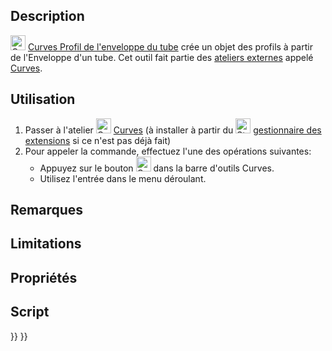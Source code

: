 <languages/>

{{Docnav/fr
|[[Curves_ProfileSupport/fr|Plan de support]]
|[[Curves_Pipeshell/fr|Enveloppe de tube]]
|[[Curves_Workbench/fr|Atelier Curves]]
|IconL=Curves_ProfileSupport.svg
|IconR=Curves_Pipeshell.svg
|IconC=Curves_workbench_icon.svg
}}

{{GuiCommand/fr
|Name=Curves PipeshellProfile
|Name/fr=Curves Profil de l'enveloppe d'un tube
|MenuLocation=Surfaces → Pipeshell profile
|Workbenches=[[Curves_Workbench/fr|Curves]]
|SeeAlso=[[Curves_Pipeshell/fr|Curves Enveloppe de tube]]
}}

==Description==

[[Image:Curves_PipeshellProfile.svg|24px]] [[Curves_PipeshellProfile/fr|Curves Profil de l'enveloppe du tube]] crée un objet des profils à partir de l'Enveloppe d'un tube. Cet outil fait partie des [[External_workbenches/fr|ateliers externes]] appelé [[Curves_Workbench/fr|Curves]].

<span id="Usage"></span>
==Utilisation==

# Passer à l'atelier [[Image:Curves_workbench_icon.svg|24px]] [[Curves_Workbench/fr|Curves]] (à installer à partir du [[Image:Std_AddonMgr.svg|24px]] [[Std_AddonMgr/fr|gestionnaire des extensions]] si ce n'est pas déjà fait)
# Pour appeler la commande, effectuez l'une des opérations suivantes:
#* Appuyez sur le bouton [[Image:Curves_PipeshellProfile.svg|24px]] dans la barre d'outils Curves.
#* Utilisez l'entrée {{MenuCommand|Surfaces → Pipeshell profile}} dans le menu déroulant.


<span id="Notes"></span>
==Remarques==


==Limitations==


<span id="Properties"></span>
==Propriétés==


<span id="Scripting"></span>
==Script==


{{Docnav/fr
|[[Curves_ProfileSupport/fr|Plan de support]]
|[[Curves_Pipeshell/fr|Enveloppe de tube]]
|[[Curves_Workbench/fr|Atelier Curves]]
|IconL=Curves_ProfileSupport.svg
|IconR=Curves_Pipeshell.svg
|IconC=Curves_workbench_icon.svg
}}

{{Curves Tools navi{{#translation:}}}}
{{Userdocnavi{{#translation:}}}}